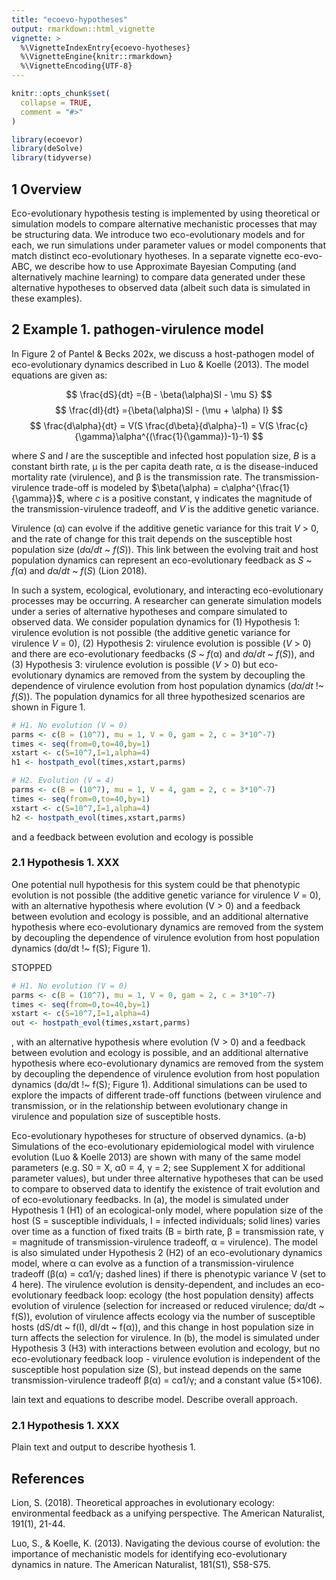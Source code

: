 ```yaml
---
title: "ecoevo-hypotheses"
output: rmarkdown::html_vignette
vignette: >
  %\VignetteIndexEntry{ecoevo-hyotheses}
  %\VignetteEngine{knitr::rmarkdown}
  %\VignetteEncoding{UTF-8}
---
```


```r
knitr::opts_chunk$set(
  collapse = TRUE,
  comment = "#>"
)
```

```r
library(ecoevor)
library(deSolve)
library(tidyverse)
```
## 1 Overview
Eco-evolutionary hypothesis testing is implemented by using theoretical or simulation models to compare alternative mechanistic processes that may be structuring data. We introduce two eco-evolutionary models and for each, we run simulations under parameter values or model components that match distinct eco-evolutionary hyotheses. In a separate vignette eco-evo-ABC, we describe how to use Approximate Bayesian Computing (and alternatively machine learning) to compare data generated under these alternative hypotheses to observed data (albeit such data is simulated in these examples).

## 2 Example 1. pathogen-virulence model
In Figure 2 of Pantel & Becks 202x, we discuss a host-pathogen model of eco-evolutionary dynamics described in Luo & Koelle (2013). The model equations are given as:

$$ \frac{dS}{dt} ={B - \beta(\alpha)SI - \mu S} $$
$$ \frac{dI}{dt} ={\beta(\alpha)SI - (\mu + \alpha) I} $$
$$ \frac{d\alpha}{dt} = V(S \frac{d\beta}{d\alpha}-1) = V(S \frac{c}{\gamma}\alpha^{(\frac{1}{\gamma})-1}-1) $$

where *S* and *I* are the susceptible and infected host population size, *B* is a constant birth rate, μ is the per capita death rate, α is the disease-induced mortality rate (virulence), and β is the transmission rate. The transmission-virulence trade-off is modeled by $\beta(\alpha) = c\alpha^{\frac{1}{\gamma}}$, where *c* is a positive constant, γ indicates the magnitude of the transmission-virulence tradeoff, and *V* is the additive genetic variance.

Virulence (α) can evolve if the additive genetic variance for this trait *V* > 0, and the rate of change for this trait depends on the susceptible host population size (*d*α/*dt* ~ *f*(*S*)). This link between the evolving trait and host population dynamics can represent an eco-evolutionary feedback as *S* ~ *f*(α) and *d*α/*dt* ~ *f*(*S*) (Lion 2018).

In such a system, ecological, evolutionary, and interacting eco-evolutionary processes may be occurring. A researcher can generate simulation models under a series of alternative hypotheses and compare simulated to observed data. We consider population dynamics for (1) Hypothesis 1: virulence evolution is not possible (the additive genetic variance for virulence *V* = 0), (2) Hypothesis 2: virulence evolution is possible (*V* > 0) and there are eco-evolutionary feedbacks (*S* ~ *f*(α) and *d*α/*dt* ~ *f*(*S*)), and (3) Hypothesis 3: virulence evolution is possible (*V* > 0) but eco-evolutionary dynamics are removed from the system by decoupling the dependence of virulence evolution from host population dynamics (*d*α/*dt* !~ *f*(*S*)). The population dynamics for all three hypothesized scenarios are shown in Figure 1.

```r
# H1. No evolution (V = 0)
parms <- c(B = (10^7), mu = 1, V = 0, gam = 2, c = 3*10^-7)
times <- seq(from=0,to=40,by=1)
xstart <- c(S=10^7,I=1,alpha=4)
h1 <- hostpath_evol(times,xstart,parms)

# H2. Evolution (V = 4)
parms <- c(B = (10^7), mu = 1, V = 4, gam = 2, c = 3*10^-7)
times <- seq(from=0,to=40,by=1)
xstart <- c(S=10^7,I=1,alpha=4)
h2 <- hostpath_evol(times,xstart,parms)

```


and a feedback between evolution and ecology is possible

### 2.1 Hypothesis 1. XXX

One potential null hypothesis for this system could be that phenotypic evolution is not possible (the additive genetic variance for virulence *V* = 0), with an alternative hypothesis where evolution (V > 0) and a feedback between evolution and ecology is possible, and an additional alternative hypothesis where eco-evolutionary dynamics are removed from the system by decoupling the dependence of virulence evolution from host population dynamics (dα/dt !~ f(S); Figure 1).

STOPPED

```r
# H1. No evolution (V = 0)
parms <- c(B = (10^7), mu = 1, V = 0, gam = 2, c = 3*10^-7)
times <- seq(from=0,to=40,by=1)
xstart <- c(S=10^7,I=1,alpha=4)
out <- hostpath_evol(times,xstart,parms)
```









, with an alternative hypothesis where evolution (V > 0) and a feedback between evolution and ecology is possible, and an additional alternative hypothesis where eco-evolutionary dynamics are removed from the system by decoupling the dependence of virulence evolution from host population dynamics (dα/dt !~ f(S); Figure 1). Additional simulations can be used to explore the impacts of different trade-off functions (between virulence and transmission, or in the relationship between evolutionary change in virulence and population size of susceptible hosts.

Eco-evolutionary hypotheses for structure of observed dynamics. (a-b) Simulations of the eco-evolutionary epidemiological model with virulence evolution (Luo & Koelle 2013) are shown with many of the same model parameters (e.g. S0 = X, α0 = 4, γ = 2; see Supplement X for additional parameter values), but under three alternative hypotheses that can be used to compare to observed data to identify the existence of trait evolution and of eco-evolutionary feedbacks. In (a), the model is simulated under Hypothesis 1 (H1) of an ecological-only model, where population size of the host (S = susceptible individuals, I = infected individuals; solid lines) varies over time as a function of fixed traits (B = birth rate, β = transmission rate, γ = magnitude of transmission-virulence tradeoff, α = virulence). The model is also simulated under Hypothesis 2 (H2) of an eco-evolutionary dynamics model, where α can evolve as a function of a transmission-virulence tradeoff (β(α) = cα1/γ; dashed lines) if there is phenotypic variance V (set to 4 here). The virulence evolution is density-dependent, and includes an eco-evolutionary feedback loop: ecology (the host population density) affects evolution of virulence (selection for increased or reduced virulence; dα/dt ~ f(S)), evolution of virulence affects ecology via the number of susceptible hosts (dS/dt ~ f(I), dI/dt ~ f(α)), and this change in host population size in turn affects the selection for virulence. In (b), the model is simulated under Hypothesis 3 (H3) with interactions between evolution and ecology, but no eco-evolutionary feedback loop - virulence evolution is independent of the susceptible host population size (S), but instead depends on the same transmission-virulence tradeoff β(α) = cα1/γ; and a constant value (5×106).


lain text and equations to describe model. Describe overall approach.

### 2.1 Hypothesis 1. XXX
Plain text and output to describe hyothesis 1.

## References
Lion, S. (2018). Theoretical approaches in evolutionary ecology: environmental feedback as a unifying perspective. The American Naturalist, 191(1), 21-44.

Luo, S., & Koelle, K. (2013). Navigating the devious course of evolution: the importance of mechanistic models for identifying eco-evolutionary dynamics in nature. The American Naturalist, 181(S1), S58-S75.

